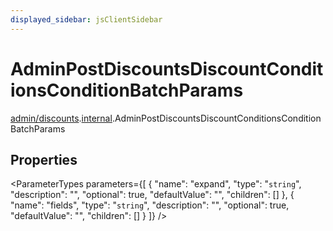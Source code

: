 ```yaml
---
displayed_sidebar: jsClientSidebar
---
```



# AdminPostDiscountsDiscountConditionsConditionBatchParams

[admin/discounts](../../modules/admin_discounts.mdx).[internal](../../admin_discounts/modules/admin_discounts.internal.mdx).AdminPostDiscountsDiscountConditionsConditionBatchParams

## Properties

<ParameterTypes parameters={[
  {
    "name": "expand",
    "type": "`string`",
    "description": "",
    "optional": true,
    "defaultValue": "",
    "children": []
  },
  {
    "name": "fields",
    "type": "`string`",
    "description": "",
    "optional": true,
    "defaultValue": "",
    "children": []
  }
]} />
